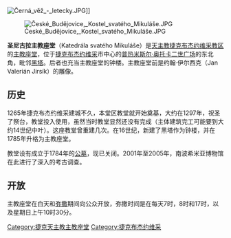 [[Image:Černá_věž_-_letecky.JPG|thumb]]]]

[[Image:České_Budějovice,_Kostel_svatého_Mikuláše.JPG|thumb]]

'''圣尼古拉主教座堂'''（Katedrála svatého Mikuláše）是[[天主教捷克布杰约维采教区|天主教捷克布杰约维采教区]]的[[主教座堂|主教座堂]]，位于[[捷克布杰约维采|捷克布杰约维采]]市中心的[[普热米斯尔·奥托卡二世广场|普热米斯尔·奥托卡二世广场]]的东北角，毗邻[[黑塔_(捷克布杰约维采)|黑塔]]。后者也充当主教座堂的钟楼。主教座堂前是约翰·伊尔西克（Jan Valerián Jirsík）的雕像。

==历史==
1265年捷克布杰约维采建城不久，本堂区教堂就开始奠基，大约在1297年，祝圣了祭台，教堂投入使用，虽然当时教堂显然还没有完成（主体建筑完工可能要到大约14世纪中叶）。这座教堂曾重建几次。在16世纪，新建了黑塔作为钟楼，并在1785年升格为主教座堂。

教堂设有成立于1784年的[[公墓|公墓]]，现已关闭。2001年至2005年，南波希米亚博物馆在此进行了深入的考古调查。 

==开放 == 

主教座堂在白天和[[弥撒|弥撒]]期间向公众开放，弥撒时间是在每天7时，8时和17时，以及星期日上午10时30分。

{{commonscat|Cathedral of Saint Nicholas (České Budějovice)}}

{{coord|48|58|30.97|N|14|28|33.68|E|type:landmark_region:CZ|display=inline,title}}

[[Category:捷克天主教主教座堂|Category:捷克天主教主教座堂]]
[[Category:捷克布杰约维采|Category:捷克布杰约维采]]